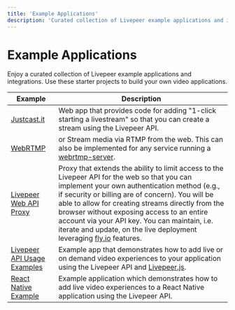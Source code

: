 ```yaml
---
title: 'Example Applications'
description: 'Curated collection of Livepeer example applications and integrations'
---
```


# Example Applications

Enjoy a curated collection of Livepeer example applications and integrations. Use these starter projects to build your own video applications.

| Example                                                                        | Description                                                                                                                                                                                                                                                                                                                                                                                                                                     |
| ------------------------------------------------------------------------------ | ----------------------------------------------------------------------------------------------------------------------------------------------------------------------------------------------------------------------------------------------------------------------------------------------------------------------------------------------------------------------------------------------------------------------------------------------- |
| [Justcast.it](https://github.com/victorges/justcast.it)                        | Web app that provides code for adding "1-click starting a livestream" so that you can create a stream using the Livepeer API.                                                                                                                                                                                                                                                                                                                   |
| [WebRTMP](https://github.com/livepeer/webrtmp-sdk)                             | or Stream media via RTMP from the web. This can also be implemented for any service running a [webrtmp-server](https://github.com/livepeer/webrtmp-sdk).                                                                                                                                                                                                                                                                                        |
| [Livepeer Web API Proxy](https://github.com/victorges/livepeer-web-api-proxy)  | Proxy that extends the ability to limit access to the Livepeer API for the web so that you can implement your own authentication method (e.g., if security or billing are of concern). You will be able to allow for creating streams directly from the browser without exposing access to an entire account via your API key. You can maintain, i.e. iterate and update, on the live deployment leveraging [fly.io](https://fly.io/) features. |
| [Livepeer API Usage Examples](https://github.com/livepeer/studio-sample-app)   | Example app that demonstrates how to add live or on demand video experiences to your application using the Livepeer API and [Livepeer.js](https://docs.livepeer.org/).                                                                                                                                                                                                                                                                          |
| [React Native Example](https://github.com/livepeer/livepeer-demo-react-native) | Example application which demonstrates how to add live video experiences to a React Native application using the Livepeer API.                                                                                                                                                                                                                                                                                                                  |
